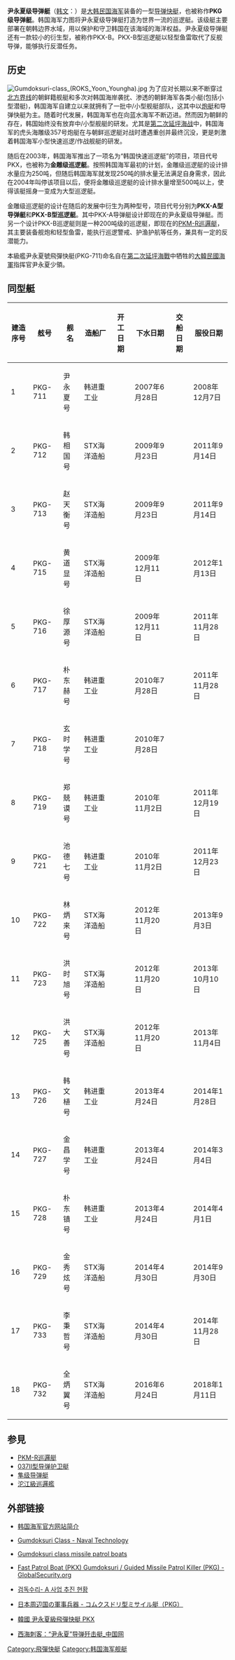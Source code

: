 {{noteTA
|G1=MI
|G2=Aero
|1=zh-tw:噴射泵;zh-cn:噴水推進器;
|2=zh-tw:噴射泵;zh-cn:喷水推进器;
|3=zh-cn:项目; zh-tw:計畫;
|4=zh-tw:柴油燃氣;zh-cn:柴燃;
}}

{{軍艦模板
|圖片= [[File:2012._9._서해_NLL해상경계_Rep._of_Korea_Navy_NLL_Maritime_Security_in_the_western_sea_(8031753530).jpg|380px]]
|照片說明= 玄时学号(PKG 718)导弹艇
|圖片2= 
|照片說明2= 
|名稱= 尹永夏级导弹艇 [[File:Naval_jack_of_South_Korea.svg|30px]]
|艦種= 导弹艇
|艦名=
|擁有國={{ROK}}
|艦級=
|代號=
|前型= [[大鷲級巡邏艇|大鷲級巡邏艇]]
|次型=
|同型= 
|數量= 18艘
|製造= [[韩进重工业|韩进重工业]]、[[STX海洋造船|STX海洋造船]]
|下訂=
|造價=  
|動工= 
|下水= 2007年—
|服役= 2008年—
|退役= 
|結局= 
|除籍= 
|狀態=現役
|綽號=
|榮譽=
|排水= 
|標準= 440[[噸位|噸位]]
|滿載= 570[[噸位|噸位]]
|長度= {{convert|63|m}}
|闊度= {{convert|9|m}}
|吃水= {{convert|3|m}}
|極速= {{convert|40|kn}}以上
|动力方式= [[柴燃聯合動力方式|柴燃聯合動力方式]](CODAG)<br>[[喷水推进器|喷水推进器]]×3
|引擎= [[MTU腓德烈斯哈芬有限公司|MTU]] [[12V_595_TE90柴油机|12V 595 TE90]][[柴油机|柴油机]]×2（PKG-711）<br>STX 16V 1163 TB93柴油机×2（PKG-712〜PKG-733）<br>[[通用电气|通用电气]][[LM500燃气轮机|LM500]][[燃气轮机|燃气轮机]]×2（PKG-711〜PKG-733）
|燃料=[[柴油|柴油]]
|出力= 
|續航= {{convert|15|kn}}為1,998 nmi（3,700 km）
|乘員= 40人
|裝甲= 
|裝備= [[奧托布雷達76公厘艦炮|奥托布雷达76毫米舰炮]]×1<br>双联露蜂40毫米防空炮×1<br>SSM-700K 海星 (C-Star)[[反舰导弹|反舰]][[巡航导弹|巡航导弹]]×4<br>[[神弓便攜式防空飛彈|新弓便携式防空导弹]]（战时携带）
|射控裝置= CEROS 200火控雷达<br>三星泰勒斯光电瞄准系统
|偵搜設備= SPS-100K平面搜索/导航雷达<br>SPS-540K三坐标监视雷达
|電戰系統= SLQ-200（V）K<br>KKDAGAIE MK2 干扰弹发射器x2
|電子設備=
|飛行= 
|艦載機= 
|其它= 
}}
'''尹永夏级导弹艇'''（[[谚文|韩文]]：{{lang|ko|윤영하급 고속함}}）是[[大韩民国海军|大韩民国海军]]装备的一型[[导弹快艇|导弹快艇]]，也被称作'''PKG级导弹艇'''。韩国海军力图将尹永夏级导弹艇打造为世界一流的巡逻艇。该级艇主要部署在朝韩边界水域，用以保护和守卫韩国在该海域的海洋权益。尹永夏级导弹艇还有一款较小的衍生型，被称作PKX-B。PKX-B型巡逻艇以轻型鱼雷取代了反舰导弹，能够执行反潜任务。

==历史==
[[File:Gumdoksuri-class_(ROKS_Yoon_Youngha).jpg|right]]
为了应对长期以来不断穿过[[北方界线|北方界线]]的朝鲜籍舰艇和多次对韩国海岸袭扰、渗透的朝鲜海军各类小艇(包括小型潜艇)，韩国海军自建立以来就拥有了一批中/小型舰艇部队，这其中以[[炮艇|炮艇]]和导弹快艇为主。随着时代发展，韩国海军也在向蓝水海军不断迈进。然而因为朝鲜的存在，韩国始终没有放弃中/小型舰艇的研发。尤其是[[第二次延坪海战|第二次延坪海战]]中，韩国海军的虎头海雕级357号炮艇在与朝鲜巡逻艇对战时遭遇重创并最终沉没，更是刺激着韩国海军小型快速巡逻/作战舰艇的研发。

随后在2003年，韩国海军推出了一项名为“韩国快速巡逻艇”的项目，项目代号PKX，也被称为'''金雕级巡逻艇'''。按照韩国海军最初的计划，金雕级巡逻艇的设计排水量应为250吨，但随后韩国海军就发现250吨的排水量无法满足自身需求，因此在2004年叫停该项目以后，便将金雕级巡逻艇的设计排水量增至500吨以上，使得该艇摇身一变成为大型巡逻艇。

金雕级巡逻艇的设计在随后的发展中衍生为两种型号，项目代号分别为'''PKX-A型导弹艇'''和'''PKX-B型巡逻艇'''。其中PKX-A导弹艇设计即现在的尹永夏级导弹艇。而另一个设计PKX-B巡逻艇则是一种200吨级的巡逻艇，即现在的[[PKM-R巡邏艇|PKM-R巡邏艇]]，其主要装备舰炮和轻型鱼雷，能执行巡逻警戒、护渔护航等任务，兼具有一定的反潜能力。

本級艦尹永夏號飛彈快艇(PKG-711)命名自在[[第二次延坪海戰|第二次延坪海戰]]中牺牲的[[大韓民國海軍|大韓民國海軍]]指挥官尹永夏少領。

==同型艇==
{| class="sortable wikitable"
|-
!建造序号
!舷号
!舰名
!造船厂
!开工日期
!下水日期
!交船日期
!服役日期
|-
|1||PKG-711||尹永夏号||韩进重工业|| ||2007年6月28日|| ||2008年12月7日
|-
|2||PKG-712||韩相国号||STX海洋造船|| ||2009年9月23日|| ||2011年9月14日
|-
|3||PKG-713||赵天衡号||STX海洋造船|| ||2009年9月23日|| ||2011年9月14日
|-
|4||PKG-715||黄道显号||STX海洋造船|| ||2009年12月11日|| ||2012年1月13日
|-
|5||PKG-716||徐厚源号||STX海洋造船|| ||2009年12月11日|| ||2011年11月28日
|-
|6||PKG-717||朴东赫号||韩进重工业|| ||2010年7月28日|| ||2011年11月28日
|-
|7||PKG-718||玄时学号||韩进重工业|| ||2010年7月28日|| || 
|-
|8||PKG-719||郑兢谟号||韩进重工业|| ||2010年11月2日|| ||2011年12月19日
|-
|9||PKG-721||池德七号||韩进重工业|| ||2010年11月2日|| ||2011年12月23日
|-
|10||PKG-722||林炳来号||STX海洋造船|| ||2012年11月20日|| ||2013年9月3日
|-
|11||PKG-723||洪时旭号||STX海洋造船|| ||2012年11月20日|| ||2013年10月10日
|-
|12||PKG-725||洪大善号||STX海洋造船|| ||2012年11月20日|| ||2013年11月4日
|-
|13||PKG-726||韩文植号||韩进重工业|| ||2013年4月24日|| ||2014年1月28日
|-
|14||PKG-727||金昌学号||韩进重工业|| ||2013年4月24日|| ||2014年3月4日
|-
|15||PKG-728||朴东镇号||韩进重工业|| ||2013年4月24日|| ||2014年4月1日
|-
|16||PKG-729||金秀炫号||STX海洋造船|| ||2014年4月30日|| ||2014年9月30日
|-
|17||PKG-733||李秉哲号||STX海洋造船|| ||2014年4月30日|| ||2014年11月28日
|-
|18||PKG-732||全炳翼号||STX海洋造船|| ||2016年6月24日|| ||2018年1月11日
|}

==参見==
* [[PKM-R巡邏艇|PKM-R巡邏艇]]
* [[037II型导弹护卫艇|037II型导弹护卫艇]]
* [[隼级导弹艇|隼级导弹艇]]
* [[沱江級巡邏艦|沱江級巡邏艦]]

== 外部链接 ==
*  {{en icon}}[http://www.navy.mil.kr/english/pds/weapon/pkx.jsp 韩国海军官方网站简介]{{Wayback|url=http://www.navy.mil.kr/english/pds/weapon/pkx.jsp |date=20190612032551 }}
*  {{en icon}}[http://www.naval-technology.com/projects/pxk-gumdoksuri Gumdoksuri Class - Naval Technology]{{Wayback|url=http://www.naval-technology.com/projects/pxk-gumdoksuri |date=20170824172247 }}
*  {{en icon}}[http://www.deagel.com/Corvettes-and-Missile-Boats/Gumdoksuri_a000091001.aspx Gumdoksuri class missile patrol boats]{{Wayback|url=http://www.deagel.com/Corvettes-and-Missile-Boats/Gumdoksuri_a000091001.aspx |date=20160904031615 }}
*  {{en icon}}[http://www.globalsecurity.org/military/world/rok/pkx.htm Fast Patrol Boat (PKX) Gumdoksuri / Guided Missile Patrol Killer (PKG) - GlobalSecurity.org]{{Wayback|url=http://www.globalsecurity.org/military/world/rok/pkx.htm |date=20190625205603 }}
* {{ko icon}}[http://www.dapa.go.kr/internet/information/opening_information/decisionprocessProc.jsp?mode=readForm&boardCode=BDINFO37&curPage=1&searchField=TITLE&searchWord=&articleSeq=11058 검독수리- A 사업 추진 현황]{{Wayback|url=http://www.dapa.go.kr/internet/information/opening_information/decisionprocessProc.jsp?mode=readForm&boardCode=BDINFO37&curPage=1&searchField=TITLE&searchWord=&articleSeq=11058 |date=20160304121741 }}
*  {{ja icon}}[http://www6.atwiki.jp/namacha/pages/113.html 日本周辺国の軍事兵器 - コムクスドリ型ミサイル艇（PKG）]{{Wayback|url=http://www6.atwiki.jp/namacha/pages/113.html |date=20160703164157 }} 
*  {{zh-hant icon}}[http://www.mdc.idv.tw/mdc/navy/roknavy/pkx.htm 韓國 尹永夏級飛彈快艇 PKX]{{Wayback|url=http://www.mdc.idv.tw/mdc/navy/roknavy/pkx.htm |date=20180423160638 }}
*  {{zh-hans icon}}[http://www.china.com.cn/military/txt/2009-07/08/content_18095550.htm 西海刺客：“尹永夏”导弹歼击艇_中国网]{{Wayback|url=http://www.china.com.cn/military/txt/2009-07/08/content_18095550.htm |date=20150923232403 }}
{{韩国海军舰艇}}
[[Category:飛彈快艇|Category:飛彈快艇]]
[[Category:韩国海军舰艇|Category:韩国海军舰艇]]